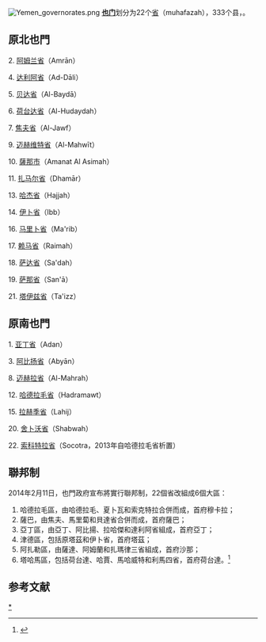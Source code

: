 [[File:Yemen_governorates.png|right]]
'''[[也门|也门]]'''划分为22个[[省|省]]（muhafazah），333个县，{{When|2,210个乡，38,284个村|time=2017-12-28}}。

==原北也門==
2. [[阿姆兰省|阿姆兰省]]（Amrān）

4. [[达利阿省|达利阿省]]（Ad-Dāli）

5. [[贝达省|贝达省]]（Al-Baydā）

6. [[荷台达省|荷台达省]]（Al-Hudaydah）

7. [[焦夫省_(也門)|焦夫省]]（Al-Jawf）

9. [[迈赫维特省|迈赫维特省]]（Al-Mahwīt）

10. [[薩那|薩那市]]（Amanat Al Asimah）

11. [[扎马尔省|扎马尔省]]（Dhamār）

13. [[哈杰省|哈杰省]]（Hajjah）

14. [[伊卜省|伊卜省]]（Ibb）

16. [[马里卜省|马里卜省]]（Ma'rib）

17. [[赖马省|赖马省]]（Raimah）

18. [[萨达省|萨达省]]（Sa'dah）

19. [[萨那省|萨那省]]（San'ā）

21. [[塔伊兹省|塔伊兹省]]（Ta'izz）

==原南也門==
1. [[亚丁省|亚丁省]]（Adan）

3. [[阿比扬省|阿比扬省]]（Abyān）

8. [[迈赫拉省|迈赫拉省]]（Al-Mahrah）

12. [[哈德拉毛省|哈德拉毛省]]（Hadramawt）

15. [[拉赫季省|拉赫季省]]（Lahij）

20. [[舍卜沃省|舍卜沃省]]（Shabwah）

22. [[索科特拉省|索科特拉省]]（Socotra，2013年自哈德拉毛省析置）

==聯邦制==

2014年2月11日，也門政府宣布將實行聯邦制，22個省改組成6個大區：
#哈德拉毛區，由哈德拉毛、夏卜瓦和索克特拉合併而成，首府穆卡拉；
#薩巴，由焦夫、馬里蔔和貝達省合併而成，首府薩巴；
#亞丁區，由亞丁、阿比揚、拉哈傑和達利阿省組成，首府亞丁；
#津德區，包括原塔茲和伊卜省，首府塔茲；
#阿扎勒區，由薩達、阿姆蘭和扎瑪律三省組成，首府沙那；
#塔哈馬區，包括荷台達、哈賈、馬哈威特和利馬四省，首府荷台達。<ref name="chi">{{cite news
|publisher=人民網
|date=2014年2月11日
|title=也门正式宣布为联邦共和国
|url=http://world.people.com.cn/n/2014/0211/c1002-24322679.html
|accessdate=2014年2月13日
|archive-date=2020年11月8日
|archive-url=https://web.archive.org/web/20201108094028/http://world.people.com.cn/n/2014/0211/c1002-24322679.html
|dead-url=no
}}</ref>

==参考文献==
{{reflist}}


{{葉門行政區劃}}
{{亚洲题目|行政区划}}

[[Category:也门行政区划|*]]